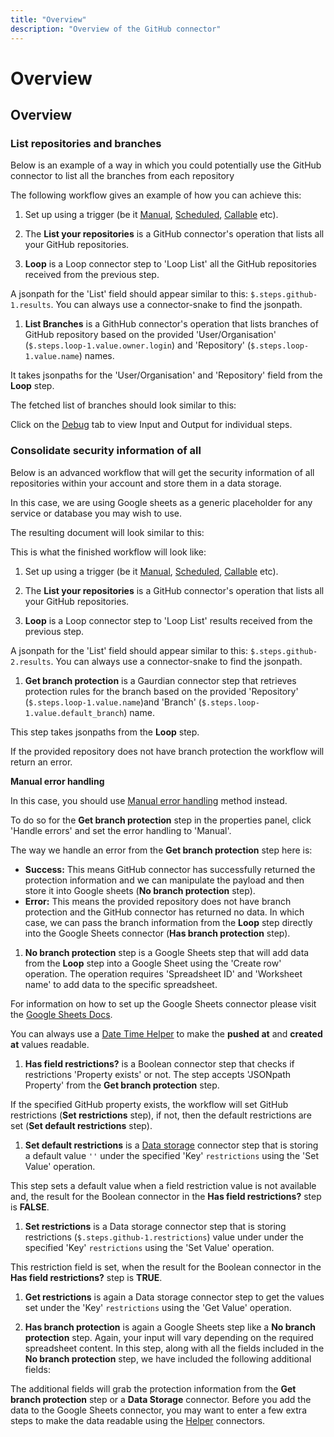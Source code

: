```yaml
---
title: "Overview"
description: "Overview of the GitHub connector"
---
```


# Overview

## Overview

### List repositories and branches

Below is an example of a way in which you could potentially use the GitHub connector to list all the branches from each repository

The following workflow gives an example of how you can achieve this:

1. Set up using a trigger (be it [Manual](/connectors/triggers/manual-trigger/), [Scheduled](/connectors/triggers/scheduled-trigger/), [Callable](/connectors/triggers/callable-trigger/) etc).
2. The **List your repositories** is a GitHub connector's operation that lists all your GitHub repositories.

1. **Loop** is a Loop connector step to 'Loop List' all the GitHub repositories received from the previous step.

A jsonpath for the 'List' field should appear similar to this: `$.steps.github-1.results`. You can always use a connector-snake to find the jsonpath.

1. **List Branches** is a GithHub connector's operation that lists branches of GitHub repository based on the provided 'User/Organisation' (`$.steps.loop-1.value.owner.login`) and 'Repository' (`$.steps.loop-1.value.name`) names.

It takes jsonpaths for the 'User/Organisation' and 'Repository' field from the **Loop** step.

The fetched list of branches should look similar to this:

Click on the [Debug](/platform/troubleshooting/logs-and-debugging/) tab to view Input and Output for individual steps.

### Consolidate security information of all

Below is an advanced workflow that will get the security information of all repositories within your account and store them in a data storage.

In this case, we are using Google sheets as a generic placeholder for any service or database you may wish to use.

The resulting document will look similar to this:

This is what the finished workflow will look like:

1. Set up using a trigger (be it [Manual](/connectors/triggers/manual-trigger/), [Scheduled](/connectors/triggers/scheduled-trigger/), [Callable](/connectors/triggers/callable-trigger/) etc).
2. The **List your repositories** is a GitHub connector's operation that lists all your GitHub repositories.

1. **Loop** is a Loop connector step to 'Loop List' results received from the previous step.

A jsonpath for the 'List' field should appear similar to this: `$.steps.github-2.results`. You can always use a connector-snake to find the jsonpath.

1. **Get branch protection** is a Gaurdian connector step that retrieves protection rules for the branch based on the provided 'Repository' (`$.steps.loop-1.value.name`)and 'Branch' (`$.steps.loop-1.value.default_branch`) name.

This step takes jsonpaths from the **Loop** step.

If the provided repository does not have branch protection the workflow will return an error.

**Manual error handling**

In this case, you should use [Manual error handling](/platform/troubleshooting/error-handling/) method instead.

To do so for the **Get branch protection** step in the properties panel, click 'Handle errors' and set the error handling to 'Manual'.

The way we handle an error from the **Get branch protection** step here is:

- **Success:** This means GitHub connector has successfully returned the protection information and we can manipulate the payload and then store it into Google sheets (**No branch protection** step).
- **Error:** This means the provided repository does not have branch protection and the GitHub connector has returned no data. In which case, we can pass the branch information from the **Loop** step directly into the Google Sheets connector (**Has branch protection** step).

1. **No branch protection** step is a Google Sheets step that will add data from the **Loop** step into a Google Sheet using the 'Create row' operation. The operation requires 'Spreadsheet ID' and 'Worksheet name' to add data to the specific spreadsheet.

For information on how to set up the Google Sheets connector please visit the [Google Sheets Docs](/connectors/service/google-sheets).

You can always use a [Date Time Helper](/connectors/helpers/date-time-helper) to make the **pushed at** and **created at** values readable.

1. **Has field restrictions?** is a Boolean connector step that checks if restrictions 'Property exists' or not. The step accepts 'JSONpath Property' from the **Get branch protection** step.

If the specified GitHub property exists, the workflow will set GitHub restrictions (**Set restrictions** step), if not, then the default restrictions are set (**Set default restrictions** step).

1. **Set default restrictions** is a [Data storage](/connectors/core/data-storage) connector step that is storing a default value `''` under the specified 'Key' `restrictions` using the 'Set Value' operation.

This step sets a default value when a field restriction value is not available and, the result for the Boolean connector in the **Has field restrictions?** step is **FALSE**.

1. **Set restrictions** is a Data storage connector step that is storing restrictions (`$.steps.github-1.restrictions`) value under under the specified 'Key' `restrictions` using the 'Set Value' operation.

This restriction field is set, when the result for the Boolean connector in the **Has field restrictions?** step is **TRUE**.

1. **Get restrictions** is again a Data storage connector step to get the values set under the 'Key' `restrictions` using the 'Get Value' operation.

1. **Has branch protection** is again a Google Sheets step like a **No branch protection** step. Again, your input will vary depending on the required spreadsheet content. In this step, along with all the fields included in the **No branch protection** step, we have included the following additional fields:

The additional fields will grab the protection information from the **Get branch protection** step or a **Data Storage** connector. Before you add the data to the Google Sheets connector, you may want to enter a few extra steps to make the data readable using the [Helper](/connectors/helpers/) connectors.
